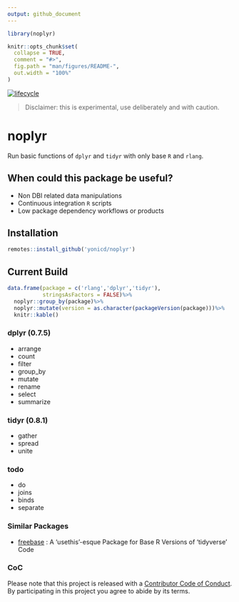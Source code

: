 ```yaml
---
output: github_document
---
```


<!-- README.md is generated from README.Rmd. Please edit that file -->

```r
library(noplyr)

knitr::opts_chunk$set(
  collapse = TRUE,
  comment = "#>",
  fig.path = "man/figures/README-",
  out.width = "100%"
)
```

[![lifecycle](https://img.shields.io/badge/lifecycle-experimental-orange.svg)](https://www.tidyverse.org/lifecycle/#experimental)

> Disclaimer: this is experimental, use deliberately and with caution.

# noplyr

Run basic functions of `dplyr` and `tidyr` with only base `R` and `rlang`.

## When could this package be useful?

  - Non DBI related data manipulations
  - Continuous integration `R` scripts
  - Low package dependency workflows or products

## Installation

```r
remotes::install_github('yonicd/noplyr')
```

## Current Build 

```r
data.frame(package = c('rlang','dplyr','tidyr'),
           stringsAsFactors = FALSE)%>%
  noplyr::group_by(package)%>%
  noplyr::mutate(version = as.character(packageVersion(package)))%>%
  knitr::kable()
```

### dplyr (0.7.5)

  - arrange
  - count
  - filter
  - group_by
  - mutate 
  - rename
  - select
  - summarize

### tidyr (0.8.1)

  - gather
  - spread
  - unite
  
### todo

  - do
  - joins
  - binds
  - separate

### Similar Packages

  - [freebase](https://github.com/hrbrmstr/freebase) : A ‘usethis’-esque Package for Base R Versions of ‘tidyverse’ Code

### CoC
  
Please note that this project is released with a [Contributor Code of Conduct](CODE_OF_CONDUCT.md).
By participating in this project you agree to abide by its terms.
